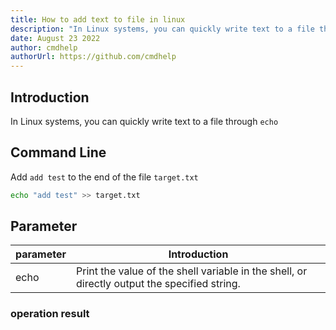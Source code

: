 ```yaml
---
title: How to add text to file in linux
description: "In Linux systems, you can quickly write text to a file through echo"
date: August 23 2022
author: cmdhelp
authorUrl: https://github.com/cmdhelp
---
```

## Introduction
In Linux systems, you can quickly write text to a file through `echo`
## Command Line
Add `add test` to the end of the file `target.txt`
```bash
echo "add test" >> target.txt
```
## Parameter
| parameter | Introduction                                                               |
| --------- | -------------------------------------------------------------------------- |
| echo   |Print the value of the shell variable in the shell, or directly output the specified string.|
###  operation result
```

```
